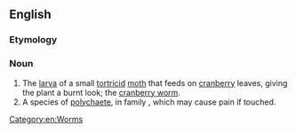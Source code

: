 ==English==
{{rfi}}
{{wikipedia|Tortricidae}}
{{wikipedia|Amphinomidae}}
{{wikispecies|Tortricidae}}
{{wikispecies|Amphinomidae}}
===Etymology===
{{compound|fire|worm}}

===Noun===
{{en-noun}}

# The [[larva]] of a small [[tortricid]] [[moth]] that feeds on [[cranberry]] leaves, giving the plant a burnt look; the [[cranberry worm]].
# A species of [[polychaete]], in family ''{{taxlink|Amphinomidae|family}}'', which may cause pain if touched.

[[Category:en:Worms]]